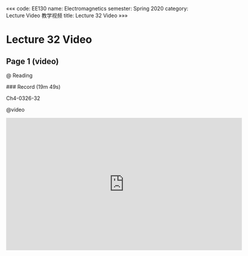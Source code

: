 «««
code: EE130
name: Electromagnetics
semester: Spring 2020
category: Lecture Video 教学视频
title: Lecture 32 Video
»»»

# Lecture 32 Video

## Page 1 (video)

@ Reading

<div class="markdown-body">
### Record (19m 49s)

Ch4-0326-32
</div>

@video

<iframe src="https://sbbrisk.com/e/jaoyckd8u8nm.html" frameborder=0 marginwidth=0 marginheight=0 scrolling=no width=640 height=360 allowfullscreen></iframe>
